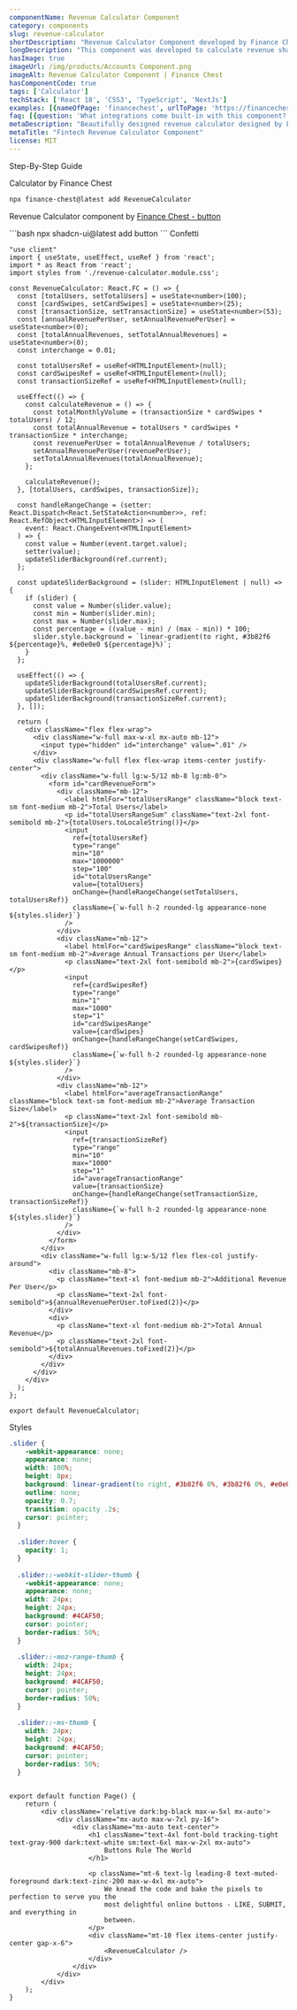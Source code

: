 ```yaml
---
componentName: Revenue Calculator Component
category: components
slug: revenue-calculator
shortDescription: "Revenue Calculator Component developed by Finance Chest."
longDescription: "This component was developed to calculate revenue share a fintech as a service provider will offer to a partner."
hasImage: true
imageUrl: /img/products/Accounts Component.png
imageAlt: Revenue Calculator Component | Finance Chest
hasComponentCode: true
tags: ['Calculator']
techStack: ['React 18', 'CSS3', 'TypeScript', 'NextJs']
examples: [{nameOfPage: 'financechest', urlToPage: 'https://financechest.io', descriptionOfUsage: 'financechest is using the confetti effect after someone made a purchase!', imgageSrcOfUsage: ''}]
faq: [{question: 'What integrations come built-in with this component?', answer: 'This component can be used "as is" and was built without any specific API integration in mind.'}]
metaDescription: "Beautifully designed revenue calculator designed by Finance Chest"
metaTitle: "Fintech Revenue Calculator Component"
license: MIT
---
```


<SubSectionOuterContainer id="Docs">
<SubSectionTitle>Step-By-Step Guide</SubSectionTitle>
<SubSectionInnerContainer  className="border-l-2 border-gray-300 space-y-12 max-w-5xl mt-4 px-1 pl-10 items-start overflow-x-hidden">
<HowToStep index='1' title="Install Dependencies">

Calculator by Finance Chest 

<CodeBlock fileName="cli">

```bash
npx finance-chest@latest add RevenueCalculator
```

</CodeBlock>

Revenue Calculator component by [Finance Chest - button](https://ui.shadcn.com/docs/components/button)

<CodeBlock fileName="cli">
```bash
npx shadcn-ui@latest add button
```
</CodeBlock>

</HowToStep>
<HowToStep index='2' title="Copy the Source Code">
Confetti
<CodeBlock fileName="@/component/RevenueCalculator.tsx">

```tsx
"use client"
import { useState, useEffect, useRef } from 'react';
import * as React from 'react';
import styles from './revenue-calculator.module.css';

const RevenueCalculator: React.FC = () => {
  const [totalUsers, setTotalUsers] = useState<number>(100);
  const [cardSwipes, setCardSwipes] = useState<number>(25);
  const [transactionSize, setTransactionSize] = useState<number>(53);
  const [annualRevenuePerUser, setAnnualRevenuePerUser] = useState<number>(0);
  const [totalAnnualRevenues, setTotalAnnualRevenues] = useState<number>(0);
  const interchange = 0.01;

  const totalUsersRef = useRef<HTMLInputElement>(null);
  const cardSwipesRef = useRef<HTMLInputElement>(null);
  const transactionSizeRef = useRef<HTMLInputElement>(null);

  useEffect(() => {
    const calculateRevenue = () => {
      const totalMonthlyVolume = (transactionSize * cardSwipes * totalUsers) / 12;
      const totalAnnualRevenue = totalUsers * cardSwipes * transactionSize * interchange;
      const revenuePerUser = totalAnnualRevenue / totalUsers;
      setAnnualRevenuePerUser(revenuePerUser);
      setTotalAnnualRevenues(totalAnnualRevenue);
    };

    calculateRevenue();
  }, [totalUsers, cardSwipes, transactionSize]);

  const handleRangeChange = (setter: React.Dispatch<React.SetStateAction<number>>, ref: React.RefObject<HTMLInputElement>) => (
    event: React.ChangeEvent<HTMLInputElement>
  ) => {
    const value = Number(event.target.value);
    setter(value);
    updateSliderBackground(ref.current);
  };

  const updateSliderBackground = (slider: HTMLInputElement | null) => {
    if (slider) {
      const value = Number(slider.value);
      const min = Number(slider.min);
      const max = Number(slider.max);
      const percentage = ((value - min) / (max - min)) * 100;
      slider.style.background = `linear-gradient(to right, #3b82f6 ${percentage}%, #e0e0e0 ${percentage}%)`;
    }
  };

  useEffect(() => {
    updateSliderBackground(totalUsersRef.current);
    updateSliderBackground(cardSwipesRef.current);
    updateSliderBackground(transactionSizeRef.current);
  }, []);

  return (
    <div className="flex flex-wrap">
      <div className="w-full max-w-xl mx-auto mb-12">
        <input type="hidden" id="interchange" value=".01" />
      </div>
      <div className="w-full flex flex-wrap items-center justify-center">
        <div className="w-full lg:w-5/12 mb-8 lg:mb-0">
          <form id="cardRevenueForm">
            <div className="mb-12">
              <label htmlFor="totalUsersRange" className="block text-sm font-medium mb-2">Total Users</label>
              <p id="totalUsersRangeSum" className="text-2xl font-semibold mb-2">{totalUsers.toLocaleString()}</p>
              <input
                ref={totalUsersRef}
                type="range"
                min="10"
                max="1000000"
                step="100"
                id="totalUsersRange"
                value={totalUsers}
                onChange={handleRangeChange(setTotalUsers, totalUsersRef)}
                className={`w-full h-2 rounded-lg appearance-none ${styles.slider}`}
              />
            </div>
            <div className="mb-12">
              <label htmlFor="cardSwipesRange" className="block text-sm font-medium mb-2">Average Annual Transactions per User</label>
              <p className="text-2xl font-semibold mb-2">{cardSwipes}</p>
              <input
                ref={cardSwipesRef}
                type="range"
                min="1"
                max="1000"
                step="1"
                id="cardSwipesRange"
                value={cardSwipes}
                onChange={handleRangeChange(setCardSwipes, cardSwipesRef)}
                className={`w-full h-2 rounded-lg appearance-none ${styles.slider}`}
              />
            </div>
            <div className="mb-12">
              <label htmlFor="averageTransactionRange" className="block text-sm font-medium mb-2">Average Transaction Size</label>
              <p className="text-2xl font-semibold mb-2">${transactionSize}</p>
              <input
                ref={transactionSizeRef}
                type="range"
                min="10"
                max="1000"
                step="1"
                id="averageTransactionRange"
                value={transactionSize}
                onChange={handleRangeChange(setTransactionSize, transactionSizeRef)}
                className={`w-full h-2 rounded-lg appearance-none ${styles.slider}`}
              />
            </div>
          </form>
        </div>
        <div className="w-full lg:w-5/12 flex flex-col justify-around">
          <div className="mb-8">
            <p className="text-xl font-medium mb-2">Additional Revenue Per User</p>
            <p className="text-2xl font-semibold">${annualRevenuePerUser.toFixed(2)}</p>
          </div>
          <div>
            <p className="text-xl font-medium mb-2">Total Annual Revenue</p>
            <p className="text-2xl font-semibold">${totalAnnualRevenues.toFixed(2)}</p>
          </div>
        </div>
      </div>
    </div>
  );
};

export default RevenueCalculator;

```

</CodeBlock>
Styles
<CodeBlock fileName="@/styles/revenue-calculator.module.css">

```css
.slider {
    -webkit-appearance: none;
    appearance: none;
    width: 100%;
    height: 8px;
    background: linear-gradient(to right, #3b82f6 0%, #3b82f6 0%, #e0e0e0 0%, #e0e0e0 100%);
    outline: none;
    opacity: 0.7;
    transition: opacity .2s;
    cursor: pointer;
  }
  
  .slider:hover {
    opacity: 1;
  }
  
  .slider::-webkit-slider-thumb {
    -webkit-appearance: none;
    appearance: none;
    width: 24px;
    height: 24px;
    background: #4CAF50;
    cursor: pointer;
    border-radius: 50%;
  }
  
  .slider::-moz-range-thumb {
    width: 24px;
    height: 24px;
    background: #4CAF50;
    cursor: pointer;
    border-radius: 50%;
  }
  
  .slider::-ms-thumb {
    width: 24px;
    height: 24px;
    background: #4CAF50;
    cursor: pointer;
    border-radius: 50%;
  }
  
```

</CodeBlock>
</HowToStep>
<HowToStep index='3' title="Use in your App">
<CodeBlock fileName="page.tsx">

```tsx
export default function Page() {
	return (
		<div className='relative dark:bg-black max-w-5xl mx-auto'>
			<div className="mx-auto max-w-7xl py-16">
				<div className="mx-auto text-center">
					<h1 className="text-4xl font-bold tracking-tight text-gray-900 dark:text-white sm:text-6xl max-w-2xl mx-auto">
						Buttons Rule The World
					</h1>

					<p className="mt-6 text-lg leading-8 text-muted-foreground dark:text-zinc-200 max-w-4xl mx-auto">
						We knead the code and bake the pixels to perfection to serve you the
						most delightful online buttons - LIKE, SUBMIT, and everything in
						between.
					</p>
					<div className="mt-10 flex items-center justify-center gap-x-6">
						<RevenueCalculator />
					</div>
				</div>
			</div>
		</div>
	);
}
```

</CodeBlock>
</HowToStep>
</SubSectionInnerContainer>
</SubSectionOuterContainer>
